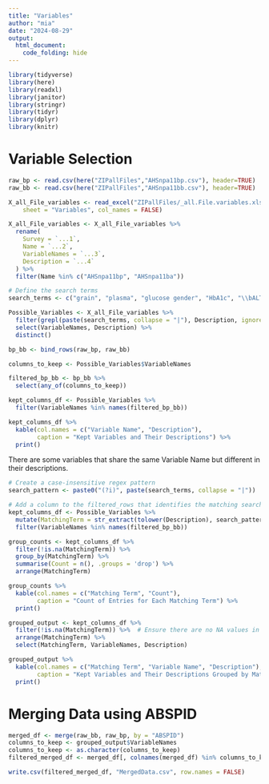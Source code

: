 ```yaml
---
title: "Variables"
author: "mia"
date: "2024-08-29"
output:
  html_document:
    code_folding: hide
---
```


```r
library(tidyverse)
library(here)      
library(readxl)    
library(janitor)   
library(stringr)   
library(tidyr)     
library(dplyr)
library(knitr)
```
# Variable Selection
```r
raw_bp <- read.csv(here("ZIPallFiles","AHSnpa11bp.csv"), header=TRUE)
raw_bb <- read.csv(here("ZIPallFiles","AHSnpa11bb.csv"), header=TRUE)

X_all_File_variables <- read_excel("ZIPallFiles/_all.File.variables.xlsx", 
    sheet = "Variables", col_names = FALSE)

X_all_File_variables <- X_all_File_variables %>%
  rename(
    Survey = `...1`,
    Name = `...2`,
    VariableNames = `...3`,
    Description = `...4`
  ) %>%
  filter(Name %in% c("AHSnpa11bp", "AHSnpa11ba"))
```

```r
# Define the search terms
search_terms <- c("grain", "plasma", "glucose gender", "HbA1c", "\\bALT\\b", "GGT", "identifier", "BMI", "\\bage\\b", "\\bsex of person\\b", "diabetes")

Possible_Variables <- X_all_File_variables %>%
  filter(grepl(paste(search_terms, collapse = "|"), Description, ignore.case = TRUE)) %>%
  select(VariableNames, Description) %>%
  distinct()
```

```r
bp_bb <- bind_rows(raw_bp, raw_bb)

columns_to_keep <- Possible_Variables$VariableNames

filtered_bp_bb <- bp_bb %>%
  select(any_of(columns_to_keep))

kept_columns_df <- Possible_Variables %>%
  filter(VariableNames %in% names(filtered_bp_bb))

kept_columns_df %>%
  kable(col.names = c("Variable Name", "Description"),
        caption = "Kept Variables and Their Descriptions") %>%
  print()
```

There are some variables that share the same Variable Name but different in their descriptions.

```r
# Create a case-insensitive regex pattern
search_pattern <- paste0("(?i)", paste(search_terms, collapse = "|"))

# Add a column to the filtered_rows that identifies the matching search term
kept_columns_df <- Possible_Variables %>%
  mutate(MatchingTerm = str_extract(tolower(Description), search_pattern)) %>%
  filter(VariableNames %in% names(filtered_bp_bb))
```

```r
group_counts <- kept_columns_df %>%
  filter(!is.na(MatchingTerm)) %>%
  group_by(MatchingTerm) %>%
  summarise(Count = n(), .groups = 'drop') %>%
  arrange(MatchingTerm)

group_counts %>%
  kable(col.names = c("Matching Term", "Count"),
        caption = "Count of Entries for Each Matching Term") %>%
  print()
```

```r
grouped_output <- kept_columns_df %>%
  filter(!is.na(MatchingTerm)) %>%  # Ensure there are no NA values in MatchingTerm
  arrange(MatchingTerm) %>%
  select(MatchingTerm, VariableNames, Description)

grouped_output %>%
  kable(col.names = c("Matching Term", "Variable Name", "Description"),
        caption = "Kept Variables and Their Descriptions Grouped by Matching Terms") %>%
  print()
```
# Merging Data using ABSPID
```r
merged_df <- merge(raw_bb, raw_bp, by = "ABSPID")
columns_to_keep <- grouped_output$VariableNames
columns_to_keep <- as.character(columns_to_keep)
filtered_merged_df <- merged_df[, colnames(merged_df) %in% columns_to_keep]

write.csv(filtered_merged_df, "MergedData.csv", row.names = FALSE)
```